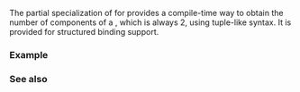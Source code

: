 {{cpp/title|tuple_size&lt;small&gt;&lt;std:ranges::subrange&gt;&lt;/small&gt;}}
{{cpp/ranges/subrange/navbar}}
{{ddcl|header=ranges|since=c++20|
template&lt; class I, class S, ranges::subrange_kind K &gt;
struct tuple_size&lt;ranges::subrange&lt;I, S, K&gt;&gt;
    : std::integral_constant&lt;std::size_t, 2&gt; {};
}}

The partial specialization of {{ltt|cpp/utility/tuple_size|std::tuple_size}} for {{lc|std::ranges::subrange}} provides a compile-time way to obtain the number of components of a {{tt|subrange}}, which is always 2, using tuple-like syntax. It is provided for structured binding support.

{{cpp/types/integral_constant/inherit2|the constant value 2|std::size_t}}

===Example===
{{example
|code=
#include &lt;array&gt;
#include &lt;iostream&gt;
#include &lt;iterator&gt;
#include &lt;ranges&gt;

int main()
{
    static_assert(2 == std::tuple_size_v&lt;std::ranges::subrange&lt;int*, int*&gt;&gt;);

    using array5 = std::array&lt;int, 5&gt;;

    static_assert(2 == std::tuple_size&lt;std::ranges::subrange&lt;
        array5::const_iterator, array5::const_iterator&gt;&gt;{});

    constexpr array5 a{1, 2, 3, 4, 5};

    std::ranges::subrange sub_a1{a};

    for (std::cout &lt;&lt; "sub_a1: { "; int e : sub_a1)
        std::cout &lt;&lt; e &lt;&lt; ' ';
    std::cout &lt;&lt; "}\n";

    std::ranges::subrange sub_a2{std::next(cbegin(a)), std::prev(cend(a))};

    const auto [first, last] = sub_a2;
    std::cout &lt;&lt; "sub_a2 size = " &lt;&lt; std::distance(first, last) &lt;&lt; '\n';

    for (std::cout &lt;&lt; "sub_a2: { "; int e : sub_a2)
        std::cout &lt;&lt; e &lt;&lt; ' ';
    std::cout &lt;&lt; "}\n";
}
|output=
sub_a1: { 1 2 3 4 5 }
sub_a2 size = 3
sub_a2: { 2 3 4 }
}}

===See also===
{{dsc begin}}
{{dsc inc|cpp/language/dsc structured binding}}
{{dsc inc|cpp/utility/dsc tuple_size}}
{{dsc inc|cpp/utility/tuple/dsc tuple_size}}
{{dsc inc|cpp/utility/pair/dsc tuple_size}}
{{dsc inc|cpp/container/array/dsc tuple_size}}
{{dsc inc|cpp/ranges/subrange/dsc tuple_element}}
{{dsc end}}

{{langlinks|es|ja|ru|zh}}